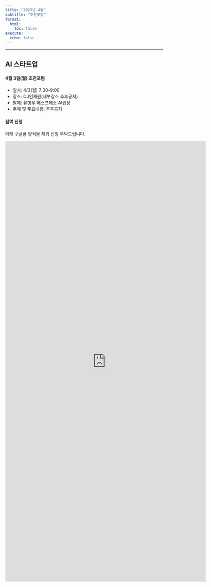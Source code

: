 ```yaml
---
title: "2023년 4월"
subtitle: "조찬포럼"
format:
  html:
    toc: false
execute:
  echo: false
---
```


------------------------------------------------------------------------

## AI 스타트업

#### 4월 3일(월) 조찬포럼


- 일시: 4/3(월) 7:30-9:00
- 장소: CJ인재원(세부장소 추후공지)
- 발제: 유병우 매스프레소 AI랩장
- 주제 및 주요내용: 추후공지


#### 참여 신청
아래 구글폼 양식을 채워 신청 부탁드립니다. 

<iframe src="https://docs.google.com/forms/d/e/1FAIpQLScFOXQGMC086FjSTtbcEUQaImB5taBsOejVwXlAGURebeJt9w/viewform?embedded=true" width="640" height="1400" frameborder="0" marginheight="0" marginwidth="0">Loading…</iframe>